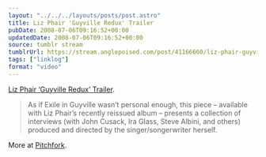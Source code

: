 ```yaml
---
layout: "../../../layouts/posts/post.astro"
title: Liz Phair 'Guyville Redux' Trailer
pubDate: 2008-07-06T09:16:52+00:00
updatedDate: 2008-07-06T09:16:52+00:00
source: tumblr stream
tumblrUrl: https://stream.anglepoised.com/post/41166660/liz-phair-guyville-redux-trailer-as-if-exile
tags: ["linklog"]
format: "video"
---
```



<YouTube id="https://www.youtube.com/watch?v=yDpUJjVfpOU" />

[Liz Phair &lsquo;Guyville Redux&rsquo; Trailer][1].

> As if Exile in Guyville wasn&rsquo;t personal enough, this piece &#8211; available with Liz Phair&rsquo;s recently reissued album &#8211; presents a collection of interviews (with John Cusack, Ira Glass, Steve Albini, and others) produced and directed by the singer/songerwriter herself.

More at [Pitchfork][2].

[1]: https://www.youtube.com/watch?v=yDpUJjVfpOU
[2]: http://www.pitchfork.tv/week/liz-phair-guyville-redux
